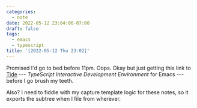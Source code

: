 ```yaml
---
categories:
  - note
date: 2022-05-12 23:04:00-07:00
draft: false
tags:
  - emacs
  - typescript
title: '[2022-05-12 Thu 23:02]'
---
```


Promised I'd go to bed before 11pm. Oops. Okay but just getting this link to [Tide](https://github.com/ananthakumaran/tide) --- _TypeScript Interactive Development Environment_ for Emacs --- before I go brush my teeth.

Also? I need to fiddle with my capture template logic for these notes, so it exports the subtree when I file from wherever.
